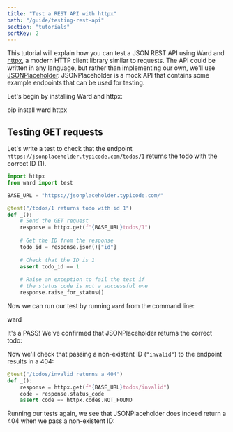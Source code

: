 ```yaml
---
title: "Test a REST API with httpx"
path: "/guide/testing-rest-api"
section: "tutorials"
sortKey: 2
---
```


This tutorial will explain how you can test a JSON REST API using Ward and [httpx](https://github.com/encode/httpx), a modern
HTTP client library similar to requests. The API could be written in any language, but rather than implementing our own,
we'll use [JSONPlaceholder](https://jsonplaceholder.typicode.com/). JSONPlaceholder is a mock API that contains some example endpoints
that can be used for testing. 

Let's begin by installing Ward and httpx:

<TerminalCommand>
pip install ward httpx
</TerminalCommand>

## Testing GET requests

Let's write a test to check that the endpoint `https://jsonplaceholder.typicode.com/todos/1` returns the todo with the correct ID (1).

```python
import httpx
from ward import test

BASE_URL = "https://jsonplaceholder.typicode.com/"

@test("/todos/1 returns todo with id 1")
def _():
    # Send the GET request
    response = httpx.get(f"{BASE_URL}todos/1")
    
    # Get the ID from the response
    todo_id = response.json()["id"]
    
    # Check that the ID is 1
    assert todo_id == 1
    
    # Raise an exception to fail the test if
    # the status code is not a successful one
    response.raise_for_status()
```

Now we can run our test by running `ward` from the command line:

<TerminalCommand>
ward
</TerminalCommand>

It's a <PassMarker>PASS</PassMarker>! We've confirmed that JSONPlaceholder returns the 
correct todo:

<TerminalExample>
    <TestOutputLine marker="PASS" lineNumber="6" moduleName="test_rest" description="/todos/1 returns todo with id 1" />
</TerminalExample>

Now we'll check that passing a non-existent ID (`"invalid"`) to the endpoint results in a 404:

```python
@test("/todos/invalid returns a 404")
def _():
    response = httpx.get(f"{BASE_URL}todos/invalid")
    code = response.status_code
    assert code == httpx.codes.NOT_FOUND
```  

Running our tests again, we see that JSONPlaceholder does indeed return a 404 when we pass a non-existent ID:

<TerminalExample>
    <TestOutputLine marker="PASS" lineNumber="6" moduleName="test_rest" description="/todos/1 returns todo with id 1" />
    <TestOutputLine marker="PASS" lineNumber="15" moduleName="test_rest" description="/todos/invalid returns a 404" />
</TerminalExample>

